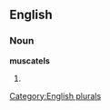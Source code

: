 
==English==

===Noun===
'''muscatels'''

# {{plural of|[[muscatel]]}}

[[Category:English plurals]]